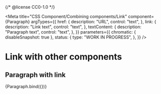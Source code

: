 {/* @license CC0-1.0 */}


<Meta
  title="CSS Component/Combining components/Link"
  component={Paragraph}
  argTypes={{
    href: {
      description: "URL",
      control: "text",
    },
    link: {
      description: "Link text",
      control: "text",
    },
    textContent: {
      description: "Paragraph text",
      control: "text",
    },
  }}
  parameters={{
    chromatic: { disableSnapshot: true },
    status: {
      type: "WORK IN PROGRESS",
    },
  }}
/>

# Link with other components

## Paragraph with link

<Canvas>
  <Story
    name="Paragraph with link"
    args={{
      href: "https://example.com/",
      innerHTML: `Lorem ipsum dolor sit amet, consectetur adipiscing elit, sed do eiusmod tempor incididunt ut labore et dolore magna aliqua. Ut enim ad minim veniam, ${ReactDOMServer.renderToStaticMarkup(
        Link({ href: "https://example.com/", textContent: "Lorem" })
      )}ullamco laboris nisi ut aliquip ex ea commodo consequat. Duis aute irure dolor in reprehenderit in voluptate velit esse cillum dolore eu fugiat nulla pariatur. Excepteur sint occaecat cupidatat non proident, sunt in culpa qui officia deserunt mollit anim id est laborum.`,
    }}
  >
    {Paragraph.bind({})}
  </Story>
</Canvas>

<ArgsTable story="Paragraph with link" />
